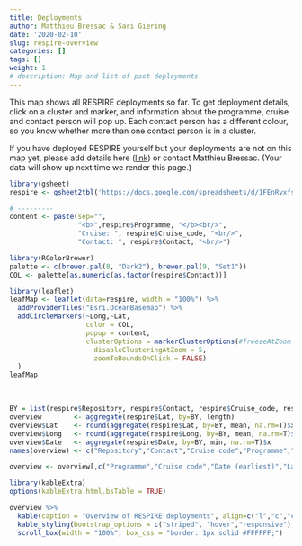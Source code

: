 ```yaml
---
title: Deployments
author: Matthieu Bressac & Sari Giering
date: '2020-02-10'
slug: respire-overview
categories: []
tags: []
weight: 1
# description: Map and list of past deployments
---
```

  
This map shows all RESPIRE deployments so far. To get deployment details, click on a cluster and marker, and information about the programme, cruise and contact person will pop up. Each contact person has a different colour, so you know whether more than one contact person is in a cluster.

If you have deployed RESPIRE yourself but your deployments are not on this map yet, please add details here (<a class="link" href="https://docs.google.com/spreadsheets/d/1FEnRvxfszDumVpuEM5RRYWh2iM65xY-OW3Mxb9ketZI/edit?usp=sharing" target="_blank">link</a>)
or contact Matthieu Bressac. (Your data will show up next time we render this page.)

```R
library(gsheet)
respire <- gsheet2tbl('https://docs.google.com/spreadsheets/d/1FEnRvxfszDumVpuEM5RRYWh2iM65xY-OW3Mxb9ketZI/edit?usp=sharing')

# ---------
content <- paste(sep="",
                 "<b>",respire$Programme, "</b><br/>",
                 "Cruise: ", respire$Cruise_code, "<br/>",
                 "Contact: ", respire$Contact, "<br/>")

library(RColorBrewer)
palette <- c(brewer.pal(8, "Dark2"), brewer.pal(9, "Set1"))
COL <- palette[as.numeric(as.factor(respire$Contact))]

library(leaflet)
leafMap <- leaflet(data=respire, width = "100%") %>% 
  addProviderTiles("Esri.OceanBasemap") %>%
  addCircleMarkers(~Long,~Lat,
                   color = COL,
                   popup = content,
                   clusterOptions = markerClusterOptions(#freezeAtZoom = 5,
                     disableClusteringAtZoom = 5,
                     zoomToBoundsOnClick = FALSE)
  )
leafMap
```
<br>
  
```r
BY = list(respire$Repository, respire$Contact, respire$Cruise_code, respire$Programme)
overview        <- aggregate(respire$Lat, by=BY, length)
overview$Lat    <- round(aggregate(respire$Lat, by=BY, mean, na.rm=T)$x*100)/100
overview$Long   <- round(aggregate(respire$Long, by=BY, mean, na.rm=T)$x*100)/100
overview$Date   <- aggregate(respire$Date, by=BY, min, na.rm=T)$x
names(overview) <- c("Repository","Contact","Cruise code","Programme","Deployments","Lat","Long","Date (earliest)")

overview <- overview[,c("Programme","Cruise code","Date (earliest)","Lat","Long","Deployments","Contact","Repository")]

library(kableExtra)
options(kableExtra.html.bsTable = TRUE)

overview %>%
  kable(caption = "Overview of RESPIRE deployments", align=c("l","c","c","c","c","c","l")) %>%
  kable_styling(bootstrap_options = c("striped", "hover","responsive"), font_size = 11) %>%
  scroll_box(width = "100%", box_css = "border: 1px solid #FFFFFF;")
```
